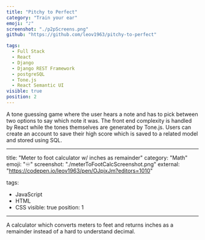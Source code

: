 ```yaml
---
title: "Pitchy to Perfect"
category: "Train your ear"
emoji: "♪"
screenshot: "./p2pScreens.png"
github: "https://github.com/leov1963/pitchy-to-perfect"

tags:
  - Full Stack
  - React
  - Django
  - Django REST Framework
  - postgreSQL
  - Tone.js
  - React Semantic UI
visible: true
position: 2
---
```


A tone guessing game where the user hears a note and has to pick between two options to say which note it was. The front end complexity is handled by React while the tones themselves are generated by Tone.js. Users can create an account to save their high score which is saved to a related model and stored using SQL.

---
title: "Meter to foot calculator w/ inches as remainder"
category: "Math"
emoji: "♾"
screenshot: "./meterToFootCalcScreenshot.png"
external: "https://codepen.io/leov1963/pen/OJpjxJm?editors=1010"

tags:
  - JavaScript
  - HTML
  - CSS
visible: true
position: 1
---

A calculator which converts meters to feet and returns inches as a remainder instead of a hard to understand decimal. 
